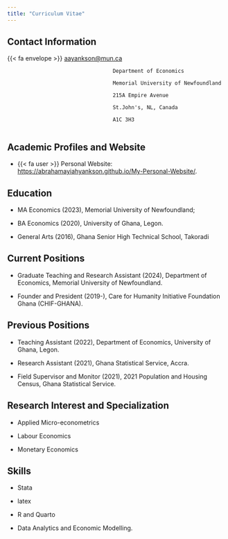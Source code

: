 ```yaml
---
title: "Curriculum Vitae"
---
```


## Contact Information

{{< fa envelope >}} [aayankson@mun.ca](mailto:aayankson@mun.ca)

                                      Department of Economics
                                      
                                      Memorial University of Newfoundland
                                      
                                      215A Empire Avenue
                                      
                                      St.John's, NL, Canada
                                      
                                      A1C 3H3
                                      


## Academic Profiles and Website

- {{< fa user >}} Personal Website: [https://abrahamayiahyankson.github.io/My-Personal-Website/](https://abrahamayiahyankson.github.io/My-Personal-Website/).

## Education

- MA Economics (2023), Memorial University of Newfoundland;

- BA Economics (2020), University of Ghana, Legon.

- General Arts (2016), Ghana Senior High Technical School, Takoradi

## Current Positions

- Graduate Teaching and Research Assistant (2024), Department of Economics, Memorial University of Newfoundland.

- Founder and President (2019-), Care for Humanity Initiative Foundation Ghana (CHIF-GHANA).

## Previous Positions

- Teaching Assistant (2022), Department of Economics, University of Ghana, Legon.

- Research Assistant (2021), Ghana Statistical Service, Accra.

- Field Supervisor and Monitor (2021), 2021 Population and Housing Census, Ghana Statistical Service.

## Research Interest and Specialization

- Applied Micro-econometrics

- Labour Economics

- Monetary Economics

## Skills
- Stata 

- latex

- R and Quarto

- Data Analytics and Economic Modelling.
